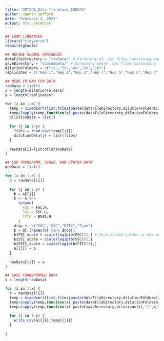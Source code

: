 ```yaml
---
title: "OPTICS_Data Transform_020222"
author: Hannah Safford
date: "February 2, 2022"
output: html_notebook
---
```


```r
## LOAD LIBRARIES
library("tidyverse")
require(gtools)
```

```r
## DEFINE GLOBAL VARIABLES
dataFileDirectory = "rawData/" # Directory of .csv files containing raw FCM data for transformation (organized into folders with dilutionFolders names)
saveDirectory = "scaledData/" # Directory where .csv files containing transformed data will be saved
dilutionFolders = c("1x","2x","4x","8x","16x")
replicates = c("Rep 1","Rep 2","Rep 3","Rep 4","Rep 5","Rep 6","Rep 7","Rep 8","Rep 9","Rep 10")
```

```r
## READ IN RAW FCM DATA
rawData = list()
x = length(dilutionFolders)
y = length(replicates)

for (i in 1:x) {
  temp = mixedsort(list.files(paste(dataFileDirectory,dilutionFolders[i],sep=""),pattern="*.csv"))
  temp=lapply(temp,function(x) paste(dataFileDirectory,dilutionFolders[i],"/",x,sep=""))
  dilutionData = list()
  
  for (j in 1:y) {
    files = read.csv(temp[[j]])
    dilutionData[j] = list(files)
  }
  
  rawData[i]=list(dilutionData)
}
```

```r
## LOG TRANSFORM, SCALE, AND CENTER DATA
newData = list()

for (i in 1:x) {
  a = rawData[[i]]
  
  for (j in 1:y) {
    b = a[[j]]
    b <- b %>%
      rename(
        FSC = FSC.H,
        SSC = SSC.H,
        FITC = B530.H
      )
    drop <- c("FSC","SSC","FITC","Time")
    b = b[,(names(b) %in% drop)]
    b$FSC_scale = scale(log1p(b$FSC))[,] # Save scaled values as new columns
    b$SSC_scale = scale(log1p(b$SSC))[,]
    b$FITC_scale = scale(log1p(b$FITC))[,]
    a[[j]] = b
  }
  
  newData[[i]] = a
}
```

```r
## SAVE TRANSFORMED DATA
x = length(rawData)

for (i in 1:x) {
  a = newData[[i]]
  temp = mixedsort(list.files(paste(dataFileDirectory,dilutionFolders[i],sep=""),pattern="*.csv"))
  temp=lapply(temp,function(x) paste(dataFileDirectory,dilutionFolders[i],"/",x,sep=""))
  temp=lapply(temp,function(x) paste(saveDirectory,dilutions[i],"/",x,sep=""))
  
  for (j in 1:y) {
    write_csv(a[[j]],temp[[j]])
  }
  
}
```
